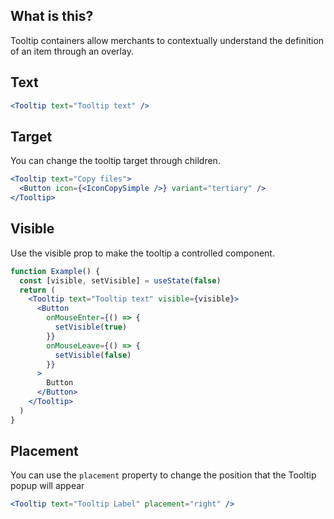 
<IntroSection>

## What is this?

Tooltip containers allow merchants to contextually understand the definition of an item through an overlay.

</IntroSection>

<Section>

## Text

```jsx live
<Tooltip text="Tooltip text" />
```

</Section>

<Section hasExplanation>

## Target

You can change the tooltip target through children.

```jsx live
<Tooltip text="Copy files">
  <Button icon={<IconCopySimple />} variant="tertiary" />
</Tooltip>
```

</Section>

<Section hasExplanation>

## Visible

Use the visible prop to make the tooltip a controlled component.

```jsx live
function Example() {
  const [visible, setVisible] = useState(false)
  return (
    <Tooltip text="Tooltip text" visible={visible}>
      <Button
        onMouseEnter={() => {
          setVisible(true)
        }}
        onMouseLeave={() => {
          setVisible(false)
        }}
      >
        Button
      </Button>
    </Tooltip>
  )
}
```

</Section>

<Section hasExplanation>

## Placement

You can use the `placement` property to change the position that the Tooltip popup will appear

```jsx live
<Tooltip text="Tooltip Label" placement="right" />
```

</Section>
